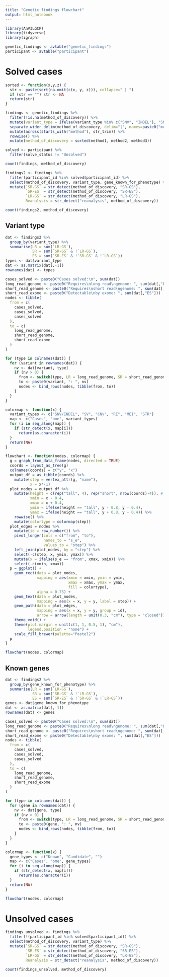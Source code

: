 ```yaml
---
title: "Genetic findings flowchart"
output: html_notebook
---
```


```r
library(AnVILGCP)
library(tidyverse)
library(igraph)
```

```r
genetic_findings <- avtable("genetic_findings")
participant <- avtable("participant")
```

# Solved cases

```r
sorted <- function(x,y,z) {
  str <- paste(sort(na.omit(c(x, y, z))), collapse=" | ")
  if (str == "") str <- NA
  return(str)
}

findings <- genetic_findings %>%
  filter(!is.na(method_of_discovery)) %>%
  mutate(variant_type = ifelse(variant_type %in% c("SNV", "INDEL"), "SNV/INDEL", variant_type)) %>%
  separate_wider_delim(method_of_discovery, delim="|", names=paste0("method", 1:3), too_few="align_start") %>%
  mutate(across(starts_with("method"), str_trim)) %>%
  rowwise() %>%
  mutate(method_of_discovery = sorted(method1, method2, method3))

solved <- participant %>%
  filter(solve_status != "Unsolved")
```

```r
count(findings, method_of_discovery)
```


```r
findings2 <- findings %>%
  filter(participant_id %in% solved$participant_id) %>%
  select(method_of_discovery, variant_type, gene_known_for_phenotype) %>%
  mutate(`SR-GS` = str_detect(method_of_discovery, "SR-GS"),
         `SR-ES` = str_detect(method_of_discovery, "SR-ES"),
         `LR-GS` = str_detect(method_of_discovery, "LR-GS"),
         Reanalysis = str_detect("reanalysis", method_of_discovery))

count(findings2, method_of_discovery)
```

## Variant type

```r
dat <- findings2 %>%
  group_by(variant_type) %>%
  summarise(LR = sum(`LR-GS`),
            SR = sum(`SR-GS` & !`LR-GS`),
            ES = sum(`SR-ES` & !`SR-GS` & !`LR-GS`))
types <- dat$variant_type
dat <- as.matrix(dat[,-1])
rownames(dat) <- types
```

```r
cases_solved <- paste0("Cases solved:\n", sum(dat))
long_read_genome <- paste0("Requires\nlong read\ngenome: ", sum(dat[,"LR"]))
short_read_genome <- paste0("Requires\nshort read\ngenome: ", sum(dat[,"SR"]))
short_read_exome <- paste0("Detectable\nby exome: ", sum(dat[,"ES"]))
nodes <- tibble(
  from = c(
    cases_solved,
    cases_solved,
    cases_solved
  ),
  to = c(
    long_read_genome,
    short_read_genome,
    short_read_exome
  )
)

for (type in colnames(dat)) {
  for (variant in rownames(dat)) {
    nv <- dat[variant, type]
    if (nv > 0) {
      from <- switch(type, LR = long_read_genome, SR = short_read_genome, ES = short_read_exome)
      to <- paste0(variant, ": ", nv)
      nodes <- bind_rows(nodes, tibble(from, to))
    }
  }
}

colormap <- function(x) {
  variant_types <- c("SNV/INDEL", "SV", "CNV", "RE", "MEI", "STR")
  map <- c("Cases", "ome", variant_types)
  for (i in seq_along(map)) {
    if (str_detect(x, map[i]))
      return(as.character(i))
  }
  return(NA)
}
```

```r
flowchart <- function(nodes, colormap) {
  g = graph_from_data_frame(nodes, directed = TRUE)
  coords = layout_as_tree(g)
  colnames(coords) = c("y", "x")
  output_df = as_tibble(coords) %>%
    mutate(step = vertex_attr(g, "name"),
           x = x*-1)
  plot_nodes = output_df %>%
    mutate(height = c(rep("tall", 4), rep("short", nrow(coords)-4)), # rectangle height
           xmin = x - 0.4,
           xmax = x + 0.4,
           ymin = ifelse(height == "tall", y - 0.8, y - 0.4),
           ymax = ifelse(height == "tall", y + 0.8, y + 0.4)) %>%
    rowwise() %>%
    mutate(colortype = colormap(step))
  plot_edges = nodes %>%
    mutate(id = row_number()) %>%
    pivot_longer(cols = c("from", "to"),
                 names_to = "s_e",
                 values_to = "step") %>%
    left_join(plot_nodes, by = "step") %>%
    select(-c(step, x, ymin, ymax)) %>%
    mutate(x = ifelse(s_e == "from", xmax, xmin)) %>%
    select(-c(xmin, xmax))
  p = ggplot() +
    geom_rect(data = plot_nodes,
              mapping = aes(xmin = xmin, ymin = ymin, 
                            xmax = xmax, ymax = ymax,
                            fill = colortype),
              alpha = 0.75) +
    geom_text(data = plot_nodes,
              mapping = aes(x = x, y = y, label = step)) + 
    geom_path(data = plot_edges,
              mapping = aes(x = x, y = y, group = id),
              arrow = arrow(length = unit(0.3, "cm"), type = "closed")) +
    theme_void() +
    theme(plot.margin = unit(c(1, 1, 0.5, 1), "cm"),
          legend.position = "none") +
    scale_fill_brewer(palette="Pastel2")
  p
}
```

```r
flowchart(nodes, colormap)
```

## Known genes

```r
dat <- findings2 %>%
  group_by(gene_known_for_phenotype) %>%
  summarise(LR = sum(`LR-GS`),
            SR = sum(`SR-GS` & !`LR-GS`),
            ES = sum(`SR-ES` & !`SR-GS` & !`LR-GS`))
genes <- dat$gene_known_for_phenotype
dat <- as.matrix(dat[,-1])
rownames(dat) <- genes
```

```r
cases_solved <- paste0("Cases solved:\n", sum(dat))
long_read_genome <- paste0("Requires\nlong read\ngenome: ", sum(dat[,"LR"]))
short_read_genome <- paste0("Requires\nshort read\ngenome: ", sum(dat[,"SR"]))
short_read_exome <- paste0("Detectable\nby exome: ", sum(dat[,"ES"]))
nodes <- tibble(
  from = c(
    cases_solved,
    cases_solved,
    cases_solved
  ),
  to = c(
    long_read_genome,
    short_read_genome,
    short_read_exome
  )
)

for (type in colnames(dat)) {
  for (gene in rownames(dat)) {
    nv <- dat[gene, type]
    if (nv > 0) {
      from <- switch(type, LR = long_read_genome, SR = short_read_genome, ES = short_read_exome)
      to <- paste0(gene, ": ", nv)
      nodes <- bind_rows(nodes, tibble(from, to))
    }
  }
}

colormap <- function(x) {
  gene_types <- c("Known", "Candidate", "")
  map <- c("Cases", "ome", gene_types)
  for (i in seq_along(map)) {
    if (str_detect(x, map[i]))
      return(as.character(i))
  }
  return(NA)
}
```

```r
flowchart(nodes, colormap)
```


# Unsolved cases

```r
findings_unsolved <- findings %>%
  filter(!(participant_id %in% solved$participant_id)) %>%
  select(method_of_discovery, variant_type) %>%
  mutate(`SR-GS` = str_detect(method_of_discovery, "SR-GS"),
         `SR-ES` = str_detect(method_of_discovery, "SR-ES"),
         `LR-GS` = str_detect(method_of_discovery, "LR-GS"),
         Reanalysis = str_detect("reanalysis", method_of_discovery))

count(findings_unsolved, method_of_discovery)
```

